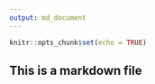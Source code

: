 ```yaml
---
output: md_document
---
```


```r
knitr::opts_chunk$set(echo = TRUE)
```

## This is a markdown file
